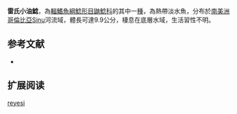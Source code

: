 {{Speciesbox
| name = 雷氏小油鯰
| image = 
| image_width = 250px
| status = NE
| status_system = IUCN3.1
| genus = Pimelodella
| species = reyesi
| authority = [[Dahl|Dahl]], 1964
| synonyms = 
}}

'''雷氏小油鯰'''，為[[輻鰭魚綱|輻鰭魚綱]][[鯰形目|鯰形目]][[鼬鯰科|鼬鯰科]]的其中一[[種|種]]，為熱帶淡水魚，分布於[[南美洲|南美洲]][[哥倫比亞|哥倫比亞]]Sinu河流域，體長可達9.9公分，棲息在底層水域，生活習性不明。

==参考文献==
*{{FishBase_species|genus=Pimelodella|species=reyesi|year=2015|month=7}}

== 扩展阅读 ==
{{refbegin}}
{{wikispecies-inline|Pimelodella reyesi|雷氏小油鯰}}
{{refend}}
{{Taxonbar|from=Q6417426}}

[[Category:小油鯰屬|reyesi]]
